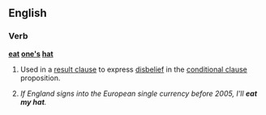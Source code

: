 ==English==

===Verb===
'''[[eat]] [[one's]] [[hat]]'''

#{{idiom}}  Used in a [[result clause]] to express [[disbelief]] in the [[conditional clause]] proposition.
# ''If England signs into the European single currency before 2005, I'll '''eat my hat'''.''